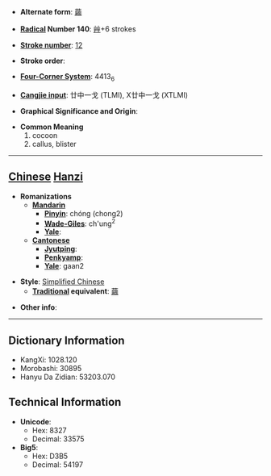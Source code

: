 * '''Alternate form''': [[繭]]

* '''[[Wiktionary:Chinese radical index| Radical]] Number 140''': [[Wiktionary:Chinese radical index 艸|艸]]+6 strokes

* '''[[Wiktionary:Chinese total strokes index|Stroke number]]''': [[Wiktionary:Chinese total strokes index 12|12]]

* '''Stroke order''': 

* '''[[Wiktionary:Chinese four corner index|Four-Corner System]]''': 4413<sub>6</sub>

* '''[[Wiktionary:Chinese Cangjie index|Cangjie input]]''': 廿中一戈 (TLMI), X廿中一戈 (XTLMI)

* '''Graphical Significance and Origin''': 

* '''Common Meaning'''
*#cocoon
*# callus, blister


----

== [[Chinese]] [[Hanzi]] ==

* '''Romanizations'''
** '''[[Mandarin]]'''
*** '''[[Pinyin]]''': chóng (chong2)
*** '''[[Wade-Giles]]''': ch'ung<sup>2</sup>
*** '''[[Yale]]''': 
** '''[[Cantonese]]'''
*** '''[[Jyutping]]''':
*** '''[[Penkyamp]]''': 
*** '''[[Yale]]''': gaan2

* '''Style''': [[Simplified Chinese]] 
** '''[[Traditional Chinese|Traditional]] equivalent''': [[繭]]

* '''Other info''': 

----

== Dictionary Information ==

* KangXi: 1028.120
* Morobashi: 30895
* Hanyu Da Zidian: 53203.070

== Technical Information ==

* '''Unicode''':
** Hex: 8327
** Decimal: 33575
* '''Big5''':
** Hex: D3B5
** Decimal: 54197